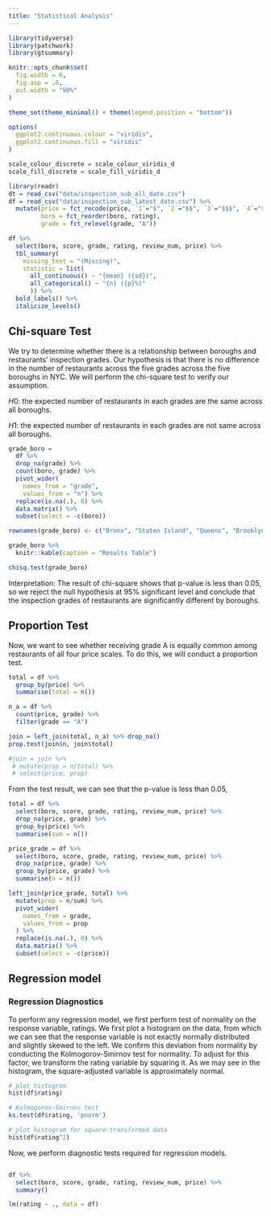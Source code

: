 ```yaml
---
title: "Statistical Analysis"
---
```


```r
library(tidyverse)
library(patchwork)
library(gtsummary)

knitr::opts_chunk$set(
  fig.width = 6,
  fig.asp = .6,
  out.width = "90%"
)

theme_set(theme_minimal() + theme(legend.position = "bottom"))

options(
  ggplot2.continuous.colour = "viridis",
  ggplot2.continuous.fill = "viridis"
)

scale_colour_discrete = scale_colour_viridis_d
scale_fill_discrete = scale_fill_viridis_d
```


```r
library(readr)
dt = read_csv("data/inspection_sub_all_date.csv")
df = read_csv("data/inspection_sub_latest_date.csv") %>%
  mutate(price = fct_recode(price, `1`="$", `2`="$$", `3`="$$$", `4`="$$$$"),
         boro = fct_reorder(boro, rating),
         grade = fct_relevel(grade, "A")) 

```

```r
df %>% 
  select(boro, score, grade, rating, review_num, price) %>% 
  tbl_summary(
    missing_text = "(Missing)", 
    statistic = list(
      all_continuous() ~ "{mean} ({sd})", 
      all_categorical() ~ "{n} ({p}%)"
      )) %>% 
  bold_labels() %>%   
  italicize_levels() 
```

## Chi-square Test

We try to determine whether there is a relationship between boroughs and restaurants' inspection grades. Our hypothesis is that there is no difference in the number of restaurants across the five grades across the five boroughs in NYC. We will perform the chi-square test to verify our assumption.

$H0$: the expected number of restaurants in each grades are the same across all boroughs.

$H1$: the expected number of restaurants in each grades are not same across all boroughs.

```r
grade_boro = 
  df %>% 
  drop_na(grade) %>% 
  count(boro, grade) %>% 
  pivot_wider(
    names_from = "grade",
    values_from = "n") %>%
  replace(is.na(.), 0) %>% 
  data.matrix() %>%
  subset(select = -c(boro))

rownames(grade_boro) <- c("Bronx", "Staten Island", "Queens", "Brooklyn", "Manhattan")

grade_boro %>% 
  knitr::kable(caption = "Results Table")
```

```r
chisq.test(grade_boro)
```

Interpretation: The result of chi-square shows that p-value is less than 0.05, so we reject the null hypothesis at 95% significant level and conclude that the inspection grades of restaurants are significantly different by boroughs. 



## Proportion Test

Now, we want to see whether receiving grade A is equally common among restaurants of all four price scales. To do this, we will conduct a proportion test.

```r
total = df %>% 
  group_by(price) %>% 
  summarise(total = n())

n_a = df %>% 
  count(price, grade) %>% 
  filter(grade == "A")

join = left_join(total, n_a) %>% drop_na()
prop.test(join$n, join$total)

#join = join %>% 
 # mutate(prop = n/total) %>% 
 # select(price, prop)
```

From the test result, we can see that the p-value is less than 0.05,  

```r
total = df %>% 
  select(boro, score, grade, rating, review_num, price) %>%
  drop_na(price, grade) %>% 
  group_by(price) %>%
  summarise(sum = n())

price_grade = df %>% 
  select(boro, score, grade, rating, review_num, price) %>%
  drop_na(price, grade) %>% 
  group_by(price, grade) %>% 
  summarise(n = n())

left_join(price_grade, total) %>% 
  mutate(prop = n/sum) %>% 
  pivot_wider(
    names_from = grade,
    values_from = prop 
  ) %>% 
  replace(is.na(.), 0) %>% 
  data.matrix() %>%
  subset(select = -c(price))

```



## Regression model


### Regression Diagnostics

To perform any regression model, we first perform test of normality on the response variable, ratings. We first plot a histogram on the data, from which we can see that the response variable is not exactly normally distributed and slightly skewed to the left. We confirm this deviation from normality by conducting the Kolmogorov-Smirnov test for normality. To adjust for this factor, we transform the rating variable by squaring it. As we may see in the histogram, the square-adjusted variable is approximately normal.

```r
# plot histogram
hist(df$rating)

# Kolmogorov-Smirnov test
ks.test(df$rating, 'pnorm')

# plot histogram for square-transformed data
hist(df$rating^2)
```

Now, we perform diagnostic tests required for regression models.

```r

```


```r
df %>% 
  select(boro, score, grade, rating, review_num, price) %>%
  summary()

lm(rating ~ ., data = df)
```



